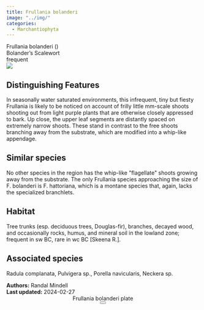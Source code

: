 ```yaml
---
title: Frullania bolanderi
image: "../img/"
categories:
  - Marchantiophyta
---
```


<div class="info-panel">
 <div class="info-top">
  <div class="taxon-scientific"><span class="taxon-name">Frullania bolanderi</span> <span class="taxon-authority"></span> <span class="taxon-family">()</span></div>
  <div class="taxon-common">Bolander's Scalewort</div>
 </div>
 <div class="info-bottom">
  <div class="taxon-qnd"></div>
  <div class="taxon-abundance">frequent</div>
 </div>
</div>
<div class="imerss-content-frame">
 <div class="imerss-image-header">
  <div class="imerss-image-holder imerss-column-left" data-toggle="tooltip" style="background-image: url(../img/)" title="">
  </div>

  <div class="imerss-image-holder imerss-column-right" data-toggle="tooltip" style="background-image: url(../img/)" title="">
  </div>
 </div>
 <div class="imerss-content-lower">
  <div class="imerss-column-left">
  <div class="tab-microscope" data-micromodal-trigger="modal-plate">
  <img src="../img/bryo guide microscope.png"/>
  </div>

<h2>Distinguishing Features</h2>

In seasonally water saturated environments, this infrequent, tiny but fiesty Frullania is likely to be noticed on account of frilly little mm-scale shoots shooting out from light purple plants that are otherwise closely appressed to bark. Up close, the upper leaf segments are distantly spaced on extremely narrow shoots. These stand in contrast to the free shoots branching away from the substrate, which are modified into a whip-like appendage.

<h2>Similar species</h2>

No other species in the region has the whip-like &quot;flagellate&quot; shoots growing away from the substrate. The only Frullania species approaching the size of F. bolanderi is F. hattoriana, which is a montane species that, again, lacks the specialized branchlets.

<h2>Habitat</h2>

Tree trunks (esp. deciduous trees, Douglas-fir), branches, decayed wood, and occasionally rocks, humus, and mineral soil in the lowland zone; frequent in sw BC, rare in wc BC [Skeena R.].

<h2>Associated species</h2>

Radula complanata, Pulvigera sp., Porella navicularis, Neckera sp.
</div>

<div class="imerss-column-right">

<div class="imerss-image-holder imerss-column-right" data-toggle="tooltip" style="background-image: url(../img/)" title="">
</div>

</div>

</div>
</div>

<div class="taxon-footer">
 <div class="taxon-authors"><b>Authors:</b> <span>Randal Mindell</span></div>
 <div class="taxon-update"><b>Last updated:</b> <span>2024-02-27</span></div>
</div>

<div class="modal micromodal-slide" id="modal-plate" aria-hidden="true">
 <div class="modal__overlay" tabindex="-1" data-micromodal-close>
  <div class="modal__container" role="dialog" aria-modal="true" aria-labelledby="modal-plate-title" >
   <header class="modal__header">
   <div class="modal__title" id="modal-plate-title">
  Frullania bolanderi plate
   </div>
   <button class="modal__close" aria-label="Close" data-micromodal-close></button>
   </header>
  <div class="modal__content" id="modal-plate-content">
   <div class="imerss-image-holder" data-toggle="tooltip" style="background-image: url(../img/)" title="">
  </div>
  </div>
  </div>
 </div>
</div>

<script src="../js/micromodal.min.js"></script>
<link href="../css/style-taxon.css" rel="stylesheet">
<link href="../css/micromodal.css" rel="stylesheet">

<script>
MicroModal.init();
</script>


